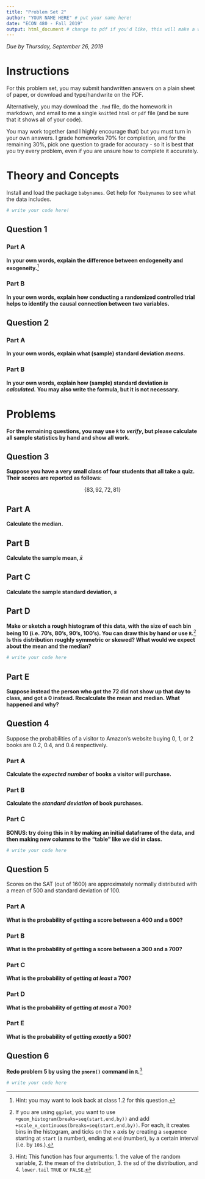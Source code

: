 ```yaml
---
title: "Problem Set 2"
author: "YOUR NAME HERE" # put your name here! 
date: "ECON 480 - Fall 2019"
output: html_document # change to pdf if you'd like, this will make a webpage (you can email it and open in any browser)
---
```


<!--CLICK "KNIT" ABOVE TO RENDER TO HTML, PDF, OR WORD OUTPUT
In fact, try knitting right away and see what this produces!
-->

*Due by Thursday, September 26, 2019*

# Instructions

For this problem set, you may submit handwritten answers on a plain sheet of paper, or download and type/handwrite on the PDF.

Alternatively, you may download the `.Rmd` file, do the homework in markdown, and email to me a single `knit`ted `html` or `pdf` file (and be sure that it shows all of your code). 

You may work together (and I highly encourage that) but you must turn in your own answers. I grade homeworks 70% for completion, and for the remaining 30%, pick one question to grade for accuracy - so it is best that you try every problem, even if you are unsure how to complete it accurately.

# Theory and Concepts

Install and load the package `babynames`. Get help for `?babynames` to see what the data includes.

```r
# write your code here! 
```

## Question 1
### Part A
**In your own words, explain the difference between endogeneity and exogeneity.**^[Hint: you may want to look back at class 1.2 for this question.]

<!--WRITE YOUR ANSWERS BELOW -->


### Part B
**In your own words, explain how conducting a randomized controlled trial helps to identify the causal connection between two variables.**

<!--WRITE YOUR ANSWERS BELOW -->


## Question 2

### Part A 

**In your own words, explain what (sample) standard deviation _means_.**

<!--WRITE YOUR ANSWERS BELOW -->

### Part B 

**In your own words, explain how (sample) standard deviation _is calculated._ You may also write the formula, but it is not necessary.**

<!--WRITE YOUR ANSWERS BELOW -->


# Problems

**For the remaining questions, you may use `R` to *verify*, but please calculate all sample statistics by hand and show all work.**

## Question 3

**Suppose you have a very small class of four students that all take a quiz. Their scores are reported as follows:**

$$\{83, 92, 72, 81\}$$

## Part A 
**Calculate the median.**

<!--WRITE YOUR ANSWERS BELOW -->

## Part B 
**Calculate the sample mean, $\bar{x}$**

<!--WRITE YOUR ANSWERS BELOW -->

## Part C 
**Calculate the sample standard deviation, $s$**

<!--WRITE YOUR ANSWERS BELOW -->

## Part D
**Make or sketch a rough histogram of this data, with the size of each bin being 10 (i.e. 70's, 80's, 90's, 100's). You can draw this by hand or use `R`.**^[If you are using `ggplot`, you want to use `+geom_histogram(breaks=seq(start,end,by))` and add `+scale_x_continuous(breaks=seq(start,end,by))`. For each, it creates bins in the histogram, and ticks on the x axis by creating a `seq`uence starting at `start` (a number), ending at `end` (number), `by` a certain interval (i.e. by `10`s.).] **Is this distribution roughly symmetric or skewed? What would we expect about the mean and the median?**

<!--WRITE YOUR ANSWERS BELOW -->

```r
# write your code here
```


## Part E

**Suppose instead the person who got the 72 did not show up that day to class, and got a 0 instead. Recalculate the mean and median. What happened and why?**

<!--WRITE YOUR ANSWERS BELOW -->


## Question 4

Suppose the probabilities of a visitor to Amazon’s website buying 0, 1, or 2 books are 0.2, 0.4, and 0.4 respectively. 

### Part A
**Calculate the _expected number_ of books a visitor will purchase.**

<!--WRITE YOUR ANSWERS BELOW -->

### Part B
**Calculate the _standard deviation_ of book purchases.**

<!--WRITE YOUR ANSWERS BELOW -->

### Part C 
**BONUS: try doing this in `R` by making an initial dataframe of the data, and then making new columns to the "table" like we did in class.**

<!--WRITE YOUR ANSWERS BELOW -->

```r
# write your code here
```

## Question 5

Scores on the SAT (out of 1600) are approximately normally distributed with a mean of 500 and standard deviation of 100. 

### Part A
**What is the probability of getting a score between a 400 and a 600?**

<!--WRITE YOUR ANSWERS BELOW -->

### Part B
**What is the probability of getting a score between a 300 and a 700?**

<!--WRITE YOUR ANSWERS BELOW -->

### Part C
**What is the probability of getting _at least_ a 700?**

<!--WRITE YOUR ANSWERS BELOW -->

### Part D
**What is the probability of getting _at most_ a 700?**

<!--WRITE YOUR ANSWERS BELOW -->

### Part E
**What is the probability of getting _exactly_ a 500?**

<!--WRITE YOUR ANSWERS BELOW -->

## Question 6

**Redo problem 5 by using the `pnorm()` command in `R`.**^[Hint: This function has four arguments: 1. the value of the random variable, 2. the mean of the distribution, 3. the sd of the distribution, and 4. `lower.tail` `TRUE` or `FALSE`.]

<!--WRITE YOUR ANSWERS BELOW -->

```r
# write your code here
```